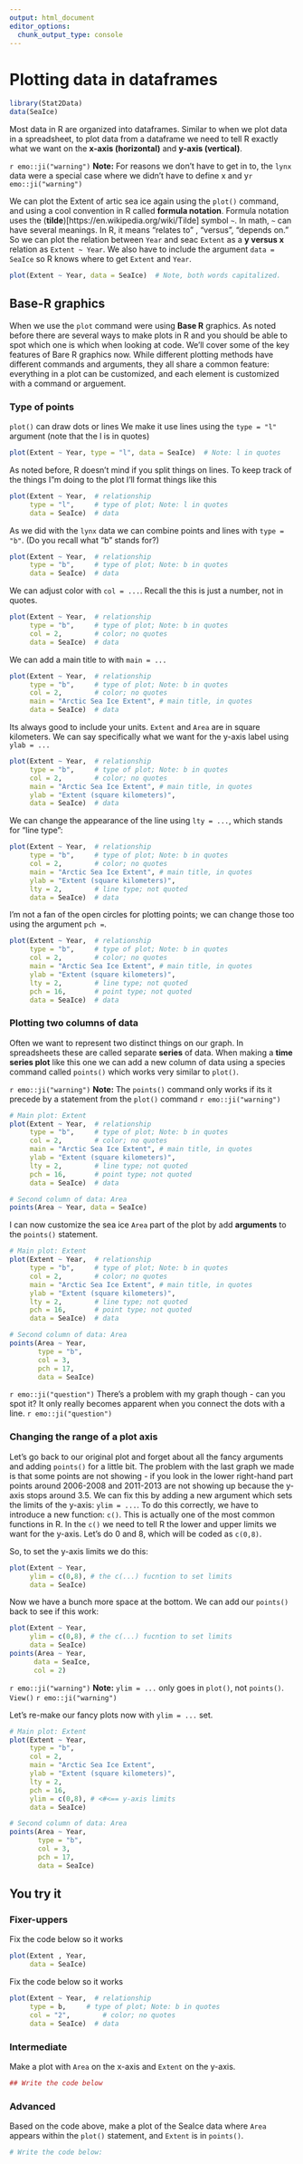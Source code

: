 ```yaml
---
output: html_document
editor_options: 
  chunk_output_type: console
---
```


# Plotting data in dataframes

```r
library(Stat2Data)
data(SeaIce)
```


Most data in R are organized into dataframes.  Similar to when we plot data in a spreadsheet, to plot data from a dataframe we need to tell R exactly what we want on the **x-axis (horizontal)** and **y-axis (vertical)**.  


`r emo::ji("warning")` **Note:** For reasons we don't have to get in to, the `lynx` data were a special case where we didn't have to define x and y`r emo::ji("warning")`

We can plot the Extent of artic sea ice again using the `plot()` command, and using a cool convention in R called **formula notation**.  Formula notation uses the (**tilde**)[https://en.wikipedia.org/wiki/Tilde] symbol `~`.  In math, `~` can have several meanings.  In R, it means "relates to" , "versus", "depends on."  So we can plot the relation between `Year` and seac `Extent` as a **y versus x** relation as `Extent ~ Year`.  We also have to include the argument `data = SeaIce` so R knows where to get `Extent` and `Year`.

```r
plot(Extent ~ Year, data = SeaIce)  # Note, both words capitalized.
```


## Base-R graphics

When we use the `plot` command were using **Base R** graphics.  As noted before there are several ways to make plots in R and you should be able to spot which one is which when looking at code.  We'll cover some of the key features of Bare R graphics now.  While different plotting methods have different commands and arguments, they all share a common feature: everything in a plot can be customized, and each element is customized with a command or arguement.

### Type of points

`plot()` can draw dots or lines  We make it use lines using the `type = "l"` argument (note that the l is in quotes)

```r
plot(Extent ~ Year, type = "l", data = SeaIce)  # Note: l in quotes
```

As noted before, R doesn't mind if you split things on lines.  To keep track of the things I"m doing to the plot I'll format things like this

```r
plot(Extent ~ Year,  # relationship
     type = "l",     # type of plot; Note: l in quotes
     data = SeaIce)  # data
```

As we did with the `lynx` data we can combine points and lines with `type = "b"`.  (Do you recall what "b" stands for?)
```r
plot(Extent ~ Year,  # relationship
     type = "b",     # type of plot; Note: b in quotes
     data = SeaIce)  # data
```

We can adjust color with `col = ...`.  Recall the this is just a number, not in quotes.
```r
plot(Extent ~ Year,  # relationship
     type = "b",     # type of plot; Note: b in quotes
     col = 2,        # color; no quotes
     data = SeaIce)  # data
```

We can add a main title to with `main = ...`

<!-- Good quiz question: what has to be quote, what doesn't; fix this code but un-qutoing things that should be quoted. -->

```r
plot(Extent ~ Year,  # relationship
     type = "b",     # type of plot; Note: b in quotes
     col = 2,        # color; no quotes
     main = "Arctic Sea Ice Extent", # main title, in quotes
     data = SeaIce)  # data
```

Its always good to include your units.  `Extent` and `Area` are in square kilometers.  We can say specifically what we want for the y-axis label using `ylab = ...`

```r
plot(Extent ~ Year,  # relationship
     type = "b",     # type of plot; Note: b in quotes
     col = 2,        # color; no quotes
     main = "Arctic Sea Ice Extent", # main title, in quotes
     ylab = "Extent (square kilometers)",
     data = SeaIce)  # data
```


We can change the appearance of the line using `lty = ...`, which stands for "line type":
```r
plot(Extent ~ Year,  # relationship
     type = "b",     # type of plot; Note: b in quotes
     col = 2,        # color; no quotes
     main = "Arctic Sea Ice Extent", # main title, in quotes
     ylab = "Extent (square kilometers)",
     lty = 2,        # line type; not quoted
     data = SeaIce)  # data
```


I'm not a fan of the open circles for plotting points; we can change those too using the argument `pch = `.

```r
plot(Extent ~ Year,  # relationship
     type = "b",     # type of plot; Note: b in quotes
     col = 2,        # color; no quotes
     main = "Arctic Sea Ice Extent", # main title, in quotes
     ylab = "Extent (square kilometers)",
     lty = 2,        # line type; not quoted
     pch = 16,       # point type; not quoted
     data = SeaIce)  # data
```


### Plotting two columns of data

Often we want to represent two distinct things on our graph.  In spreadsheets these are called separate **series** of data.  When making a **time series plot** like this one we can add a new column of data using a species command called `points()` which works very similar to `plot()`.

`r emo::ji("warning")` **Note:** The `points()` command only works if its it precede by a statement from the `plot()` command `r emo::ji("warning")`

<!-- Simple assignment: fix bad code with points() preceding plot() -->



```r
# Main plot: Extent
plot(Extent ~ Year,  # relationship
     type = "b",     # type of plot; Note: b in quotes
     col = 2,        # color; no quotes
     main = "Arctic Sea Ice Extent", # main title, in quotes
     ylab = "Extent (square kilometers)",
     lty = 2,        # line type; not quoted
     pch = 16,       # point type; not quoted
     data = SeaIce)  # data

# Second column of data: Area
points(Area ~ Year, data = SeaIce)
```

I can now customize the sea ice `Area` part of the plot by add **arguments** to the `points()` statement.

```r
# Main plot: Extent
plot(Extent ~ Year,  # relationship
     type = "b",     # type of plot; Note: b in quotes
     col = 2,        # color; no quotes
     main = "Arctic Sea Ice Extent", # main title, in quotes
     ylab = "Extent (square kilometers)",
     lty = 2,        # line type; not quoted
     pch = 16,       # point type; not quoted
     data = SeaIce)  # data

# Second column of data: Area
points(Area ~ Year,
       type = "b",
       col = 3,
       pch = 17,
       data = SeaIce)
```

`r emo::ji("question")` There's a problem with my graph though - can you spot it?  It only really becomes apparent when you connect the dots with a line. `r emo::ji("question")`


### Changing the range of a plot axis

Let's go back to our original plot and forget about all the fancy arguments and adding `points()` for a little bit.  The problem with the last graph we made is that some points are not showing - if you look in the lower right-hand part points around 2006-2008 and 2011-2013 are not showing up because the y-axis stops around 3.5.  We can fix this by adding a new argument which sets the limits of the y-axis: `ylim = ...`.  To do this correctly, we have to introduce a new function: `c()`.  This is actually one of the most common functions in R.  In the `c()` we need to tell R the lower and upper limits we want for the y-axis.  Let's do 0 and 8, which will be coded as `c(0,8)`.

So, to set the y-axis limits we do this:

```r
plot(Extent ~ Year,  
     ylim = c(0,8), # the c(...) fucntion to set limits
     data = SeaIce) 
```

Now we have a bunch more space at the bottom.  We can add our `points()` back to see if this work:

```r
plot(Extent ~ Year,  
     ylim = c(0,8), # the c(...) fucntion to set limits
     data = SeaIce) 
points(Area ~ Year,
      data = SeaIce,
      col = 2)
```


`r emo::ji("warning")` **Note:** `ylim = ...` only goes in `plot()`, not `points()`. `View()` `r emo::ji("warning")`

Let's re-make our fancy plots now with `ylim = ...` set.

```r
# Main plot: Extent
plot(Extent ~ Year,  
     type = "b",     
     col = 2,       
     main = "Arctic Sea Ice Extent", 
     ylab = "Extent (square kilometers)",
     lty = 2,        
     pch = 16,       
     ylim = c(0,8), # <#<== y-axis limits
     data = SeaIce)  

# Second column of data: Area
points(Area ~ Year,
       type = "b",
       col = 3,
       pch = 17,
       data = SeaIce)
```


## You try it



### Fixer-uppers

Fix the code below so it works

```r
plot(Extent , Year,  
     data = SeaIce)  
```

Fix the code below so it works

```r
plot(Extent ~ Year,  # relationship
     type = b,     # type of plot; Note: b in quotes
     col = "2",        # color; no quotes
     data = SeaIce)  # data
```

### Intermediate

Make a plot with `Area` on the x-axis and `Extent` on the y-axis.

```r
## Write the code below
```

<!-- Could add stuff with lynx data if I set it up as a dataframe -->

### Advanced
 
Based on the code above, make a plot of the SeaIce data where `Area` appears within the `plot()` statement, and `Extent` is in `points()`.

```r
# Write the code below: 

```



